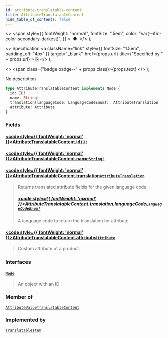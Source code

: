 ```yaml
---
id: attribute-translatable-content
title: AttributeTranslatableContent
hide_table_of_contents: false
---
```


  <>
    <span
      style={{
        fontWeight: "normal",
        fontSize: ".5em",
        color: "var(--ifm-color-secondary-darkest)",
      }}
    >
      &nbsp;●&nbsp;
    </span>
  </>
);

  <>
    Specification
    <a
      className="link"
      style={{ fontSize: "1.5em", paddingLeft: "4px" }}
      target="\_blank"
      href={props.url}
      title={"Specified by " + props.url}
    >
      ⎘
    </a>
  </>
);

  <>
    <span class={"badge badge--" + props.class}>{props.text}</span>
  </>
);

No description

```graphql
type AttributeTranslatableContent implements Node {
  id: ID!
  name: String!
  translation(languageCode: LanguageCodeEnum!): AttributeTranslation
  attribute: Attribute
}
```

### Fields

#### [<code style={{ fontWeight: 'normal' }}>AttributeTranslatableContent.<b>id</b></code>](#)<Bullet />[`ID!`](../../api-reference/scalars/id) <Badge class="secondary" text="non-null"/> <Badge class="secondary" text="scalar"/>

>

#### [<code style={{ fontWeight: 'normal' }}>AttributeTranslatableContent.<b>name</b></code>](#)<Bullet />[`String!`](../../api-reference/scalars/string) <Badge class="secondary" text="non-null"/> <Badge class="secondary" text="scalar"/>

>

#### [<code style={{ fontWeight: 'normal' }}>AttributeTranslatableContent.<b>translation</b></code>](#)<Bullet />[`AttributeTranslation`](../../api-reference/objects/attribute-translation) <Badge class="secondary" text="object"/>

> Returns translated attribute fields for the given language code.
>
> ##### [<code style={{ fontWeight: 'normal' }}>AttributeTranslatableContent.translation.<b>languageCode</b></code>](#)<Bullet />[`LanguageCodeEnum!`](../../api-reference/enums/language-code-enum) <Badge class="secondary" text="non-null"/> <Badge class="secondary" text="enum"/>
>
> A language code to return the translation for attribute.

#### [<code style={{ fontWeight: 'normal' }}>AttributeTranslatableContent.<b>attribute</b></code>](#)<Bullet />[`Attribute`](../../api-reference/objects/attribute) <Badge class="secondary" text="object"/>

> Custom attribute of a product.

### Interfaces

#### [`Node`](../../api-reference/interfaces/node) <Badge class="secondary" text="interface"/>

> An object with an ID

### Member of

[`AttributeValueTranslatableContent`](../../api-reference/objects/attribute-value-translatable-content) <Badge class="secondary" text="object"/>

### Implemented by

[`TranslatableItem`](../../api-reference/unions/translatable-item) <Badge class="secondary" text="union"/>
